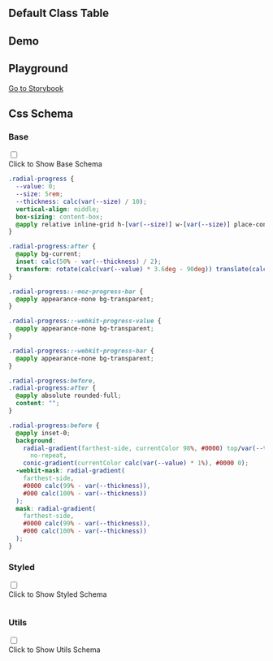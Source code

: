 

## Default Class Table
  
<CssTable name="radial-progress" />
  
## Demo
  
<Demo></Demo>

## Playground
  
[Go to Storybook](https://story.ui.icebreaker.top/?path=/docs/feedback-radial-progress--docs)
  
## Css Schema


### Base

<div className="collapse">
<input type="checkbox" /> 
<div class="collapse-title px-0">
<span class="btn">Click to Show Base Schema</span>
</div>
<div class="collapse-content"> 

```css
.radial-progress {
  --value: 0;
  --size: 5rem;
  --thickness: calc(var(--size) / 10);
  vertical-align: middle;
  box-sizing: content-box;
  @apply relative inline-grid h-[var(--size)] w-[var(--size)] place-content-center rounded-full bg-transparent;
}

.radial-progress:after {
  @apply bg-current;
  inset: calc(50% - var(--thickness) / 2);
  transform: rotate(calc(var(--value) * 3.6deg - 90deg)) translate(calc(var(--size) / 2 - 50%));
}

.radial-progress::-moz-progress-bar {
  @apply appearance-none bg-transparent;
}

.radial-progress::-webkit-progress-value {
  @apply appearance-none bg-transparent;
}

.radial-progress::-webkit-progress-bar {
  @apply appearance-none bg-transparent;
}

.radial-progress:before,
.radial-progress:after {
  @apply absolute rounded-full;
  content: "";
}

.radial-progress:before {
  @apply inset-0;
  background:
    radial-gradient(farthest-side, currentColor 98%, #0000) top/var(--thickness) var(--thickness)
      no-repeat,
    conic-gradient(currentColor calc(var(--value) * 1%), #0000 0);
  -webkit-mask: radial-gradient(
    farthest-side,
    #0000 calc(99% - var(--thickness)),
    #000 calc(100% - var(--thickness))
  );
  mask: radial-gradient(
    farthest-side,
    #0000 calc(99% - var(--thickness)),
    #000 calc(100% - var(--thickness))
  );
}

```

</div>
</div>



### Styled

<div className="collapse">
<input type="checkbox" /> 
<div class="collapse-title px-0">
<span class="btn">Click to Show Styled Schema</span>
</div>
<div class="collapse-content"> 

```css

```

</div>
</div>



### Utils

<div className="collapse">
<input type="checkbox" /> 
<div class="collapse-title px-0">
<span class="btn">Click to Show Utils Schema</span>
</div>
<div class="collapse-content"> 

```css

```

</div>
</div>



